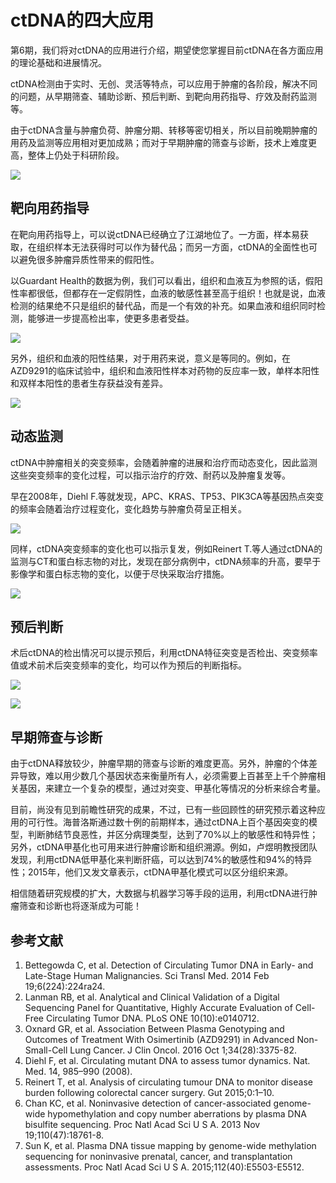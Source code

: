 # ctDNA的四大应用{#application-of-ctDNA}

第6期，我们将对ctDNA的应用进行介绍，期望使您掌握目前ctDNA在各方面应用的理论基础和进展情况。

ctDNA检测由于实时、无创、灵活等特点，可以应用于肿瘤的各阶段，解决不同的问题，从早期筛查、辅助诊断、预后判断、到靶向用药指导、疗效及耐药监测等。

由于ctDNA含量与肿瘤负荷、肿瘤分期、转移等密切相关，所以目前晚期肿瘤的用药及监测等应用相对更加成熟；而对于早期肿瘤的筛查与诊断，技术上难度更高，整体上仍处于科研阶段。

![](image/C6/01.png)

## 靶向用药指导

在靶向用药指导上，可以说ctDNA已经确立了江湖地位了。一方面，样本易获取，在组织样本无法获得时可以作为替代品；而另一方面，ctDNA的全面性也可以避免很多肿瘤异质性带来的假阳性。

以Guardant Health的数据为例，我们可以看出，组织和血液互为参照的话，假阳性率都很低，但都存在一定假阴性，血液的敏感性甚至高于组织！也就是说，血液检测的结果绝不只是组织的替代品，而是一个有效的补充。如果血液和组织同时检测，能够进一步提高检出率，使更多患者受益。

![](image/C6/02.png)

另外，组织和血液的阳性结果，对于用药来说，意义是等同的。例如，在AZD9291的临床试验中，组织和血液阳性样本对药物的反应率一致，单样本阳性和双样本阳性的患者生存获益没有差异。

![](image/C6/03.png)

## 动态监测

ctDNA中肿瘤相关的突变频率，会随着肿瘤的进展和治疗而动态变化，因此监测这些突变频率的变化过程，可以指示治疗的疗效、耐药以及肿瘤复发等。

早在2008年，Diehl F.等就发现，APC、KRAS、TP53、PIK3CA等基因热点突变的频率会随着治疗过程变化，变化趋势与肿瘤负荷呈正相关。

![](image/C6/04.png)

同样，ctDNA突变频率的变化也可以指示复发，例如Reinert T.等人通过ctDNA的监测与CT和蛋白标志物的对比，发现在部分病例中，ctDNA频率的升高，要早于影像学和蛋白标志物的变化，以便于尽快采取治疗措施。

![](image/C6/05.png)

## 预后判断

术后ctDNA的检出情况可以提示预后，利用ctDNA特征突变是否检出、突变频率值或术前术后突变频率的变化，均可以作为预后的判断指标。

![](image/C6/06.png)

![](image/C6/07.png)

## 早期筛查与诊断

由于ctDNA释放较少，肿瘤早期的筛查与诊断的难度更高。另外，肿瘤的个体差异导致，难以用少数几个基因状态来衡量所有人，必须需要上百甚至上千个肿瘤相关基因，来建立一个复杂的模型，通过对突变、甲基化等情况的分析来综合考量。

目前，尚没有见到前瞻性研究的成果，不过，已有一些回顾性的研究预示着这种应用的可行性。海普洛斯通过数十例的前期样本，通过ctDNA上百个基因突变的模型，判断肺结节良恶性，并区分病理类型，达到了70%以上的敏感性和特异性；另外，ctDNA甲基化也可用来进行肿瘤诊断和组织溯源。例如，卢煜明教授团队发现，利用ctDNA低甲基化来判断肝癌，可以达到74%的敏感性和94%的特异性；2015年，他们又发文章表示，ctDNA甲基化模式可以区分组织来源。

相信随着研究规模的扩大，大数据与机器学习等手段的运用，利用ctDNA进行肿瘤筛查和诊断也将逐渐成为可能！

## 参考文献{#ref .unnumbered}

1. Bettegowda C, et al. Detection of Circulating Tumor DNA in Early- and Late-Stage Human Malignancies. Sci Transl Med. 2014 Feb 19;6(224):224ra24.
2. Lanman RB, et al. Analytical and Clinical Validation of a Digital Sequencing Panel for Quantitative, Highly Accurate Evaluation of Cell-Free Circulating Tumor DNA. PLoS ONE 10(10):e0140712.
3. Oxnard GR, et al. Association Between Plasma Genotyping and Outcomes of Treatment With Osimertinib (AZD9291) in Advanced Non-Small-Cell Lung Cancer. J Clin Oncol. 2016 Oct 1;34(28):3375-82.
4. Diehl F, et al. Circulating mutant DNA to assess tumor dynamics. Nat. Med. 14, 985–990 (2008).
5. Reinert T, et al. Analysis of circulating tumour DNA to monitor disease burden following colorectal cancer surgery. Gut 2015;0:1–10.
6. Chan KC, et al. Noninvasive detection of cancer-associated genome-wide hypomethylation and copy number aberrations by plasma DNA bisulfite sequencing. Proc Natl Acad Sci U S A. 2013 Nov 19;110(47):18761-8.
7. Sun K, et al. Plasma DNA tissue mapping by genome-wide methylation sequencing for noninvasive prenatal, cancer, and transplantation assessments. Proc Natl Acad Sci U S A.  2015;112(40):E5503-E5512.
